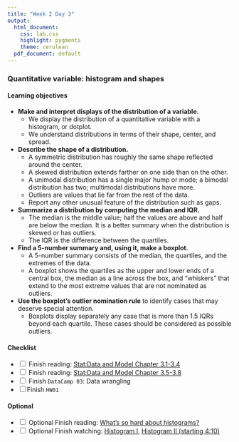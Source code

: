 ```yaml
---
title: "Week 2 Day 3"
output: 
  html_document:
    css: lab.css
    highlight: pygments
    theme: cerulean
  pdf_document: default
---
```

### Quantitative variable: histogram and shapes

#### Learning objectives 
* **Make and interpret displays of the distribution of a variable.**
  * We display the distribution of a quantitative variable with a histogram, or dotplot.
  * We understand distributions in terms of their shape, center, and spread. 

* **Describe the shape of a distribution.**
  * A symmetric distribution has roughly the same shape reflected around the center.
  * A skewed distribution extends farther on one side than on the other.
  * A unimodal distribution has a single major hump or mode; a bimodal distribution has two; multimodal distributions have more.
  * Outliers are values that lie far from the rest of the data.
  * Report any other unusual feature of the distribution such as gaps.

* **Summarize a distribution by computing the median and IQR.**
  * The median is the middle value; half the values are above and half are below the median. It is a better summary when the distribution is skewed or has outliers.
  * The IQR is the difference between the quartiles. 
  
* **Find a 5-number summary and, using it, make a boxplot. **
  * A 5-number summary consists of the median, the quartiles, and the extremes of the data.
  * A boxplot shows the quartiles as the upper and lower ends of a central box, the median as a line across the box, and “whiskers” that extend to the most extreme values that are not nominated as outliers.

* **Use the boxplot’s outlier nomination rule** to identify cases that may deserve special attention.
  * Boxplots display separately any case that is more than 1.5 IQRs beyond each quartile. These cases should be considered as possible outliers.


#### Checklist
-   <input type="checkbox" unchecked> Finish reading: [Stat:Data and Model Chapter 3.1-3.4](https://piazza.com/class_profile/get_resource/kge2lk8hfmxkz/kge2llq2o6tnj)</input>
-   <input type="checkbox" unchecked> Finish reading: [Stat:Data and Model Chapter 3.5-3.8](https://piazza.com/class_profile/get_resource/kge2lk8hfmxkz/kge2llv1fxznm)</input>
-   <input type="checkbox" unchecked> Finish `DataCamp 03`: Data wrangling </input>
-   <input type="checkbox" unchecked >Finish `HW01` </input>

#### Optional
-   <input type="checkbox" unchecked> Optional Finish reading: [What's so hard about histograms?](http://tinlizzie.org/histograms/) </input>
-   <input type="checkbox" unchecked>  Optional Finish watching: [Histogram I](https://vimeo.com/221607341), [Histogram II (starting 4:10)](https://www.coursera.org/learn/probability-intro/lecture/9kRJf/visualizing-numerical-data) </input>